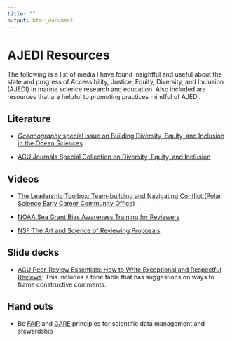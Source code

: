 ```yaml
---
title: ""
output: html_document
---
```


# AJEDI Resources 

The following is a list of media I have found insightful and useful about the state and progress of Accessibility, Justice, Equity, Diversity, and Inclusion (AJEDI) in marine science research and education. Also included are resources that are helpful to promoting practices mindful of AJEDI. 

## Literature

- [*Oceanography* special issue on Building Diversity, Equity, and Inclusion in the Ocean Sciences](https://tos.org/oceanography/issue/volume-36-issue-4)

- [AGU Journals Special Collection on Diversity, Equity, and Inclusion](https://agupubs.onlinelibrary.wiley.com/doi/toc/10.1002/(ISSN)2576-604X.DEIAGU)


## Videos

- [The Leadership Toolbox: Team-building and Navigating Conflict (Polar Science Early Career Community Office)](https://www.youtube.com/watch?v=TeA9iywI7KE)

- [NOAA Sea Grant Bias Awareness Training for Reviewers](https://seagrant.noaa.gov/opportunities/funding/bias-awareness-training/)

- [NSF The Art and Science of Reviewing Proposals](https://new.nsf.gov/od/oia/merit-review-orientation)

## Slide decks

- [AGU Peer-Review Essentials: How to Write Exceptional and Respectful Reviews](https://www.agu.org/-/media/files/publications/agu-pubs-webinar-how-to-review-aug-2023.pdf): This includes a tone table that has suggestions on ways to frame constructive comments. 

## Hand outs

- Be [FAIR](https://www.go-fair.org/wp-content/uploads/2022/01/FAIRPrinciples_overview.pdf) and [CARE](https://static1.squarespace.com/static/5d3799de845604000199cd24/t/6397b363b502ff481fce6baf/1670886246948/CARE%2BPrinciples_One%2BPagers%2BFINAL_Oct_17_2019.pdf) principles for scientific data management and stewardship